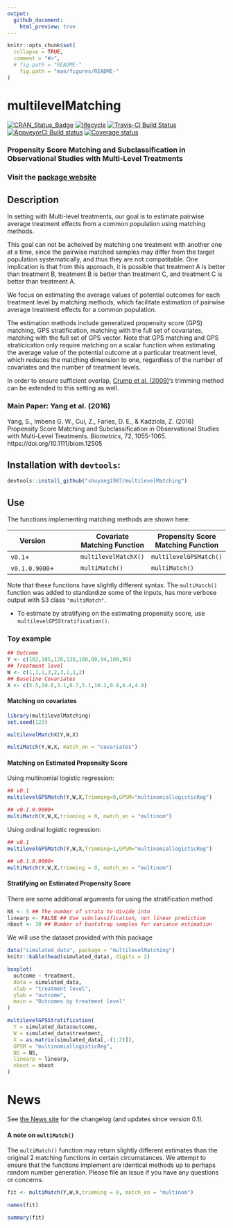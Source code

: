 ```yaml
---
output:
  github_document:
    html_preview: true
---
```


<!-- rmarkdown v1 -->

<!-- README.md is generated from README.Rmd. Please edit that file -->

```r
knitr::opts_chunk$set(
  collapse = TRUE,
  comment = "#>",
  # fig.path = "README-"
    fig.path = "man/figures/README-"
)
```

# multilevelMatching

[![CRAN_Status_Badge](http://www.r-pkg.org/badges/version/multilevelMatching)](https://cran.r-project.org/package=multilevelMatching)
[![lifecycle](https://img.shields.io/badge/lifecycle-maturing-blue.svg)](https://www.tidyverse.org/lifecycle/#maturing)
[![Travis-CI Build Status](https://travis-ci.org/shuyang1987/multilevelMatching.svg?branch=master)](https://travis-ci.org/shuyang1987/multilevelMatching)
[![AppveyorCI Build status](https://ci.appveyor.com/api/projects/status/eu7vlcbu2j854cdo?svg=true)](https://ci.appveyor.com/project/BarkleyBG/multilevelmatching-3hh85)
[![Coverage status](https://codecov.io/gh/shuyang1987/multilevelMatching/branch/master/graph/badge.svg)](https://codecov.io/github/shuyang1987/multilevelMatching?branch=master)

### Propensity Score Matching and Subclassification in Observational Studies with Multi-Level Treatments 

### Visit the [package website](https://shuyang1987.github.io/multilevelMatching/)

## Description

In setting with Multi-level treatments, our goal is to estimate pairwise average treatment effects from a common population using matching methods.

This goal can not be acheived by matching one treatment with another one at a time, since the pairwise matched samples may differ from the target population systematically, and thus they are not compatitable. One implication is that from this approach, it is possible that treatment A is better than treatment B, treatment B is better than treatment C, and treatment C is better than treatment A. 

We focus on estimating the average values of potential outcomes for each treatment level by matching methods, which facilitate estimation of pairwise average treatment effects for a common population.

The estimation methods include generalized propensity score (GPS) matching, GPS stratification,
matching with the full set of covariates, matching with the full set of GPS vector. Note that GPS matching and GPS straticication only require matching on a scalar function when estimating the average value of the potential outcome at a particular treatment level, which reduces the matching dimension to one, regardless of the number of covariates and the number of treatment levels. 

In order to ensure sufficient overlap, [Crump et al. (2009)](https://doi.org/10.1093/biomet/asn055)'s trimming method can be extended to this setting as well. 

### Main Paper: Yang et al. (2016) 

Yang, S., Imbens G. W., Cui, Z., Faries, D. E., & Kadziola, Z. (2016) Propensity Score Matching and Subclassification in Observational Studies with Multi-Level Treatments. *Biometrics*, 72, 1055-1065. https://doi.org/10.1111/biom.12505

## Installation with `devtools`:

```r
devtools::install_github("shuyang1987/multilevelMatching")
```


## Use

The functions implementing matching methods are shown here:

| Version | |Covariate Matching Function | Propensity Score Matching Function |
|----|----|------|-----|
| `v0.1`+| | `multilevelMatchX()` | `multilevelGPSMatch()` |
| `v0.1.0.9000`+ | | `multiMatch()` | `multiMatch()` |

Note that these functions have slightly different syntax. The `multiMatch()` function was added to standardize some of the inputs, has more verbose output with S3 class `"multiMatch"`.

- To estimate by stratifying on the estimating propensity score, use `multilevelGPSStratification()`.

### Toy example

```r
## Outcome
Y <- c(102,105,120,130,100,80,94,108,96)
## Treatment level
W <- c(1,1,1,3,2,3,2,1,2)
## Baseline Covariates
X <- c(5.5,10.6,3.1,8.7,5.1,10.2,9.8,4.4,4.9)
```

#### Matching on covariates

```r
library(multilevelMatching)
set.seed(123)

multilevelMatchX(Y,W,X)

multiMatch(Y,W,X, match_on = "covariates")
```

#### Matching on Estimated Propensity Score

Using multinomial logistic regression:
```r
## v0.1
multilevelGPSMatch(Y,W,X,Trimming=0,GPSM="multinomiallogisticReg")

## v0.1.0.9000+
multiMatch(Y,W,X,trimming = 0, match_on = "multinom")
```

Using ordinal logistic regression:
```r
## v0.1
multilevelGPSMatch(Y,W,X,Trimming=1,GPSM="multinomiallogisticReg")

## v0.1.0.9000+
multiMatch(Y,W,X,trimming = 0, match_on = "multinom")
```

#### Stratifying on Estimated Propensity Score

There are some additional arguments for using the stratification method

```r
NS <- 5 ## The number of strata to divide into
linearp <- FALSE ## Use subclassification, not linear prediction
nboot <- 10 ## Number of bootstrap samples for variance estimation
```


We will use the dataset provided with this package

```r
data("simulated_data", package = "multilevelMatching")
knitr::kable(head(simulated_data), digits = 2)
```


```r
boxplot(
  outcome ~ treatment, 
  data = simulated_data,
  xlab = "treatment level",
  ylab = "outcome",
  main = "Outcomes by treatment level"
)
```

```r
multilevelGPSStratification(
  Y = simulated_data$outcome,
  W = simulated_data$treatment,
  X = as.matrix(simulated_data[,-(1:2)]),
  GPSM = "multinomiallogisticReg",
  NS = NS,
  linearp = linearp,
  nboot = nboot
)
```


# News

See [the News site](https://shuyang1987.github.io/multilevelMatching/news/index.html) for the changelog (and updates since version 0.1).

#### A note on `multiMatch()`

The `multiMatch()` function may return slightly different estimates than the original 2 matching functions in certain circumstances. We attempt to ensure that the functions implement are identical methods up to perhaps random number generation. Please file an issue if you have any questions or concerns.

```r
fit <- multiMatch(Y,W,X,trimming = 0, match_on = "multinom")

names(fit)

summary(fit)
```
